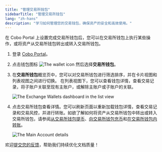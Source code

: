 ```yaml
---
title: "管理交易所钱包"
sidebarTitle: "管理交易所钱包"
lang: "zh-hans"
description: "学习如何管理您的交易钱包，确保资产的安全和高效使用。"
---
```


在 Cobo Portal 上设置完成交易所钱包后，您可以在交易所钱包上执行某些操作，或将资产从交易所钱包转出或转入交易所钱包。 

1. 登录 [Cobo Portal](https://portal.cobo.com/login)。
2. 点击钱包图标 <img src="/en/images/exchange-wallet/1.png" className="icon" alt="The wallet icon" /> 然后选择**交易所钱包**。
3. 在**交易所钱包**概览页中，您可以对交易所钱包进行筛选排序，并在卡片视图和列表视图之间进行切换。
在列表视图下，您可以查看钱包详情，查看交易记录，将子账户关联至现有主账户，或解除主账户或子账户的关联。

    <img src="/cn/images/exchange-wallet/wallet_overview_cn.png" className="screenshot_full_screen" alt="The Exchange Wallets dashboard in the list view" />

4. 点击交易所钱包查看详情。您可以刷新页面以重新加载钱包详情，查看交易记录和交易风控，并进行转账。如欲了解如何将资产从交易所钱包中转出或转入交易所钱包，请参阅[从交易所钱包提币](/en/portal/transfers/from-exchange-wallets)、[向交易所钱包充币](/cn/portal/exchange-wallets/transfers)和[在交易所钱包内转账](/cn/portal/exchange-wallets/within-wallet)。

    <img src="/cn/images/exchange-wallet/main_account_cn.png" className="screenshot_full_screen" alt="The Main Account details" />
<Tip>欢迎[提交您的反馈](https://forms.zohopublic.com/cobo/form/DocumentFeedbackForm/formperma/QvLOhxJv1_JMsJ-1dleZ8Itb_7rzN-LtgvsDdxosoVI?referrername=manuals)，帮助我们持续优化文档质量！</Tip>